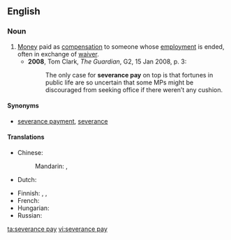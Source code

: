 ==English==
{{wikipedia|Severance package}}

===Noun===
{{en-noun|-|head=[[severance]] [[pay]]}}

# [[money|Money]] paid as [[compensation]] to someone whose [[employment]] is ended, often in exchange of [[waiver]].
#* '''2008''', Tom Clark, ''The Guardian'', G2, 15 Jan 2008, p. 3:
#*: The only case for '''severance pay''' on top is that fortunes in public life are so uncertain that some MPs might be discouraged from seeking office if there weren’t any cushion.

====Synonyms====
* [[severance payment]], [[severance]]

====Translations====
{{trans-top|money paid to employee as compensation}}
* Chinese:
*: Mandarin: {{t|cmn|遣散費|sc=Hani}}, {{t+|cmn|遣散费|tr=qiǎnsànfèi|sc=Hani}}
* Dutch: {{t+|nl|ontslagvergoeding|f}}
{{trans-mid}}
* Finnish: {{t|fi|eroraha}}, {{t|fi|irtisanomisraha}}, {{t|fi|irtisanomiskorvaus}}
* French: {{t+|fr|indemnité de licenciement|f}}
* Hungarian: {{t|hu|végkielégítés}}
* Russian: {{t+|ru|компенсация}} {{t+|ru|при}} {{t+|ru|увольнение|alt=увольнении}}
{{trans-bottom}}

[[ta:severance pay]]
[[vi:severance pay]]